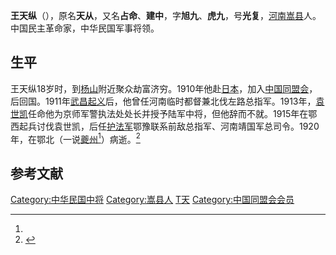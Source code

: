 '''王天纵'''（{{bd|1885年<ref name="kmt" />或1879年<ref name="ly">{{cite web|url=http://www.lydqw.com/Article/Detail/47|title=王天纵|publisher=洛阳市地方史志办公室}}</ref>||1920年||catIdx=Wang王}}），原名'''天从'''，又名'''占命'''、'''建中'''，字'''旭九'''、'''虎九'''，号'''光复'''，[[河南|河南]][[嵩县|嵩县]]人。中国民主革命家，中华民国军事将领。

==生平==
王天纵18岁时，到[[杨山|杨山]]附近聚众劫富济穷。1910年他赴[[日本|日本]]，加入[[中国同盟会|中国同盟会]]，后回国。1911年[[武昌起义|武昌起义]]后，他曾任河南临时都督兼北伐左路总指军。1913年，[[袁世凯|袁世凯]]任命他为京师军警执法处处长并授予陆军中将，但他辞而不就。1915年在鄂西起兵讨伐袁世凯，后任[[护法军|护法军]]鄂豫联系前敌总指军、河南靖国军总司令。1920年，在鄂北（一说[[夔州|夔州]]<ref name="ly" />）病逝。<ref name="kmt">{{cite book|title=《中国国民党百年人物全书》|publisher=团结出版社|year=2005}}</ref>

== 参考文献 ==
{{reflist}}

{{China-mil-bio-stub}}

{{DEFAULTSORT:Wang王}}
[[Category:中华民国中将|Category:中华民国中将]]
[[Category:嵩县人|Category:嵩县人]]
[[Category:王姓|T天]]
[[Category:中国同盟会会员|Category:中国同盟会会员]]